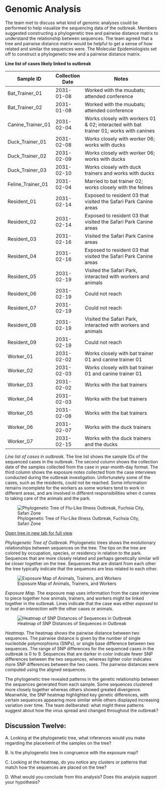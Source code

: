 # Genomic Analysis

The team met to discuss what kind of genomic analyses could be performed to help visualize the sequencing data of the outbreak. Members suggested constructing a phylogenetic tree and pairwise distance matrix to understand the relationship between sequences. The team agreed that a tree and pairwise distance matrix would be helpful to get a sense of how related and similar the sequences were. The Molecular Epidemiologists set off to construct a phylogenetic tree and a pairwise distance matrix.



**Line list of cases likely linked to outbreak**

| Sample ID         | Collection Date | Notes                                                                                  |
|-------------------|-----------------|----------------------------------------------------------------------------------------|
| Bat_Trainer_01    | 2031-01-08      | Worked with the muubats; attended conference                                           |
| Bat_Trainer_02    | 2031-01-08      | Worked with the muubats; attended conference                                           |
| Canine_Trainer_01 | 2031-02-04      | Works closely with workers 01 & 02; interacted with bat trainer 01; works with canines |
| Duck_Trainer_01   | 2031-02-08      | Works closely with worker 06; works with ducks                                         |
| Duck_Trainer_02   | 2031-02-09      | Works closely with worker 06; works with ducks                                         |
| Duck_Trainer_03   | 2031-02-10      | Works closely with duck trainers and works with ducks                                  |
| Feline_Trainer_01 | 2031-02-04      | Married to bat trainer 02; works closely with the felines                              |
| Resident_01       | 2031-02-14      | Exposed to resident 03 that visited the Safari Park Canine areas                       |
| Resident_02       | 2031-02-14      | Exposed to resident 03 that visited the Safari Park Canine areas                       |
| Resident_03       | 2031-02-16      | Visited the Safari Park Canine areas                                                   |
| Resident_04       | 2031-02-16      | Exposed to resident 03 that visited the Safari Park Canine areas                       |
| Resident_05       | 2031-02-19      | Visited the Safari Park, interacted with workers and animals                           |
| Resident_06       | 2031-02-19      | Could not reach                                                                        |
| Resident_07       | 2031-02-19      | Could not reach                                                                        |
| Resident_08       | 2031-02-19      | Visited the Safari Park, interacted with workers and animals                           |
| Resident_09       | 2031-02-19      | Could not reach                                                                        |
| Worker_01         | 2031-02-02      | Works closely with bat trainer 01 and canine trainer 01                                |
| Worker_02         | 2031-02-03      | Works closely with bat trainer 01 and canine trainer 01                                |
| Worker_03         | 2031-02-02      | Works with the bat trainers                                                            |
| Worker_04         | 2031-02-03      | Works with the bat trainers                                                            |
| Worker_05         | 2031-02-08      | Works with the bat trainers                                                            |
| Worker_06         | 2031-02-07      | Works with the duck trainers                                                           |
| Worker_07         | 2031-02-15      | Works with the duck trainers and the ducks                                             |


*Line list of cases in outbreak.*
The line list shows the sample IDs of the sequenced cases in the outbreak. The second column shows the collection date of the samples collected from the case in year-month-day format. The third column shows the exposure notes collected from the case interviews conducted during the outbreak investigation. Unfortunately some of the cases, such as the residents, could not be reached. Some information remains incomplete for the workers as some workers tend to work in different areas, and are involved in different responsibilities when it comes to taking care of the animals and the park.


![Phylogenetic Tree of Flu-Like Illness Outbreak, Fuchsia City, Safari Zone](../images/outbreak-tree.jpg)

[Open tree in new tab for full view](../images/outbreak-tree.jpg)

*Phylogenetic Tree of Outbreak.*
Phylogenetic trees shows the evolutionary relationships between sequences on the tree. The tips on the tree are colored by occupation, species, or residency in relation to the park. Sequences that are more closely related and perhaps genetically similar will be closer together on the tree. Sequences that are distant from each other the tree typically indicate that the sequences are less related to each other. 


![Exposure Map of Animals, Trainers, and Workers](../images/case_mapping.jpeg)

*Exposure Map.*
The exposure map uses information from the case interview to piece together how animals, trainers, and workers might be linked together in the outbreak. Lines indicate that the case was either *exposed to* or *had an interaction with* the other cases or animals. 


![Heatmap of SNP Distances of Sequences in Outbreak](../images/heatmap14.jpeg)

*Heatmap.*
The heatmap shows the pairwise distance between two sequences. The pairwise distance is given by the number of single nucleotide polymorphisms (SNPs), or single base difference between two sequences. The range of SNP differences for the sequenced cases in the outbreak is 0 to 9. Sequences that are darker in color indicate fewer SNP differences between the two sequences, whereas lighter color indicates more SNP differences between the two cases. The pairwise distances were computed using the aligned sequences.

The phylogenetic tree revealed patterns in the genetic relationship between the sequences generated from each sample. Some sequences clustered more closely together whereas others showed greated divergence. Meanwhile, the SNP heatmap highlighted key genetic differences, with certain sequences appearing more similar while others displayed increasing variation over time. The team deliberated: what might these patterns suggest about how the virus spread and changed throughout the outbreak?

## Discussion Twelve:
A. Looking at the phylogenetic tree, what inferences would you make regarding the placement of the samples on the tree?


B. Is the phylogenetic tree in congruence with the exposure map?



C. Looking at the heatmap, do you notice any clusters or patterns that match how the sequences are placed on the tree?



D. What would you conclude from this analysis? Does this analysis support your hypothesis?

